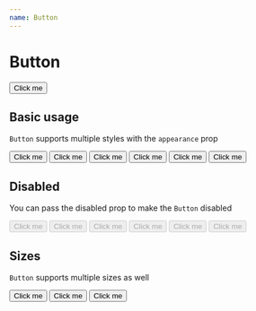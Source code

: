 ```yaml
---
name: Button
---
```



# Button

<Preview>
  <Button appearance="primary">Click me</Button>
</Preview>

<PropsTable of={Button} />

## Basic usage

`Button` supports multiple styles with the `appearance` prop

<Playground>
  <Button appearance="primary">Click me</Button> <Spacer/>
  <Button appearance="secondary">Click me</Button> <Spacer/>
  <Button appearance="secondary-alt">Click me</Button> <Spacer/>
  <Button appearance="info">Click me</Button> <Spacer/>
  <Button appearance="accent">Click me</Button> <Spacer/>
  <Button appearance="success">Click me</Button>
</Playground>

## Disabled

You can pass the disabled prop to make the `Button` disabled

<Playground>
  <Button disabled appearance="primary">Click me</Button> <Spacer/>
  <Button disabled appearance="secondary">Click me</Button> <Spacer/>
  <Button disabled appearance="secondary-alt">Click me</Button> <Spacer/>
  <Button disabled appearance="info">Click me</Button> <Spacer/>
  <Button disabled appearance="accent">Click me</Button> <Spacer/>
  <Button disabled appearance="success">Click me</Button>
</Playground>


## Sizes

`Button` supports multiple sizes as well

<Playground>
  <Button size="large" appearance="secondary">Click me</Button> <Spacer/>
  <Button appearance="secondary">Click me</Button> <Spacer/>
  <Button size="small" appearance="secondary">Click me</Button> <Spacer/>

</Playground>

